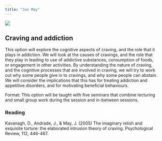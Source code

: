 ```yaml
---
title: "Jon May"
---
```


![](images/IMG_0066.jpg)

## Craving and addiction

This option will explore the cognitive aspects of craving, and the role that it plays in addiction. We will look at the causes of cravings, and the role that they play in leading to use  of addictive substances, consumption of foods, or engagement in other activities. By understanding the nature of craving, and the cognitive processes that are involved in craving, we will try to work out why some people give in to cravings, and why some people can abstain. We will consider the implications that this has for treating addiction and appetitive disorders, and for motivating beneficial behaviours.

Format: This option will be taught with five seminars that combine lecturing and small group work during the session and in-between sessions.


### Reading

Kavanagh, D., Andrade, J., & May, J. (2005) The imaginary relish and exquisite torture: the elaborated intrusion theory of craving. Psychological Review, 112, 446-467.
